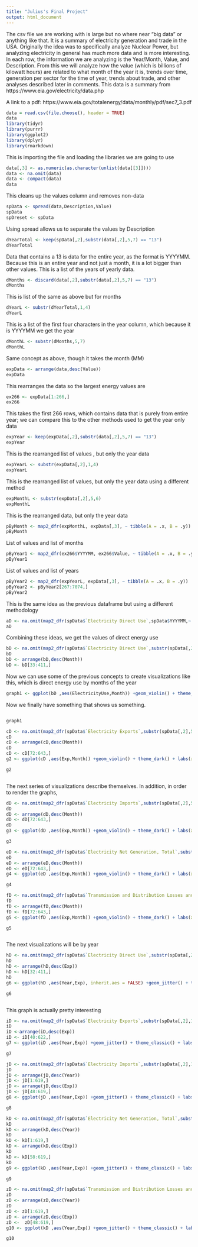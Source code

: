 ```yaml
---
title: "Julius's Final Project"
output: html_document
---
```

The csv file we are working with is large but no where near "big data" or anything like that. It is a summary of electricity generation and trade in the USA. Originally the idea was to specifically analyze Nuclear Power, but analyzing electricity in general has much more data and is more interesting.  In each row, the information we are analyzing is the Year/Month, Value, and Description. From this we will analyze how the value (which is billions of kilowatt hours) are related to what month of the year it is, trends over time, generation per sector for the time of year, trends about trade, and other analyses described later in comments. This data is a summary from https://www.eia.gov/electricity/data.php

A link to a pdf: https://www.eia.gov/totalenergy/data/monthly/pdf/sec7_3.pdf

```r
data = read.csv(file.choose(), header = TRUE)
data
library(tidyr)
library(purrr)
library(ggplot2)
library(dplyr)
library(rmarkdown)
```
This is importing the file and loading the libraries we are going to use
```r
data[,3] <- as.numeric(as.character(unlist(data[[3]])))
data <- na.omit(data)
data <- compact(data)
data
```
This cleans up the values column and removes non-data
```r
spData <- spread(data,Description,Value)
spData
spDreset <- spData
```
Using spread allows us to separate the values by Description

```r
dYearTotal <- keep(spData[,2],substr(data[,2],5,7) == "13")
dYearTotal
```
Data that contains a 13 is data for the entire year, as the format is YYYYMM. Because this is an entire year and not just a month, it is a lot bigger than other values. This is a list of the years of yearly data. 
```r
dMonths <- discard(data[,2],substr(data[,2],5,7) == "13")
dMonths
```
This is list of the same as above but for months
```r
dYearL <- substr(dYearTotal,1,4)
dYearL
```

This is a list of the first four characters in the year column, which because it is YYYYMM we get the year
```r
dMonthL <- substr(dMonths,5,7)
dMonthL

```

Same concept as above, though it takes the month (MM)
```r
expData <- arrange(data,desc(Value))
expData 
```
This rearranges the data so the largest energy values are 
```r
ex266 <- expData[1:266,]
ex266
```
This takes the first 266 rows, which contains data that is purely from entire year; we can compare this to the other methods used to get the year only data
```r
expYear <- keep(expData[,2],substr(data[,2],5,7) == "13")
expYear
```
This is the rearranged list of values , but only the year data
```r
expYearL <- substr(expData[,2],1,4)
expYearL
```
This is the rearranged list of values, but only the year data using a different method
```r
expMonthL <- substr(expData[,2],5,6)
expMonthL
```
This is the rearranged data, but only the year data
```r
pByMonth <- map2_dfr(expMonthL, expData[,3], ~ tibble(A = .x, B = .y))
pByMonth
```
List of values and list of months
```r
pByYear1 <- map2_dfr(ex266$YYYYMM, ex266$Value, ~ tibble(A = .x, B = .y))
pByYear1
```
List of values and list of years
```r
pByYear2 <- map2_dfr(expYearL, expData[,3], ~ tibble(A = .x, B = .y))
pByYear2 <- pByYear2[267:7074,]
pByYear2
```
This is the same idea as the previous dataframe but using a different methodology
```r
aD <- na.omit(map2_dfr(spData$`Electricity Direct Use`,spData$YYYYMM,~ tibble(A = .x, B = .y)))
aD
```
Combining these ideas, we get the values of direct energy use
```r
bD <- na.omit(map2_dfr(spData$`Electricity Direct Use`,substr(spData[,2],5,6),~ tibble(ElectricityUse = .x, Month = .y)))
bD
bD <- arrange(bD,desc(Month))
bD <- bD[33:411,]
```
Now we can use some of the previous concepts to create visualizations like this, which is direct energy use by months of the year
```r
graph1 <- ggplot(bD ,aes(ElectricityUse,Month)) +geom_violin() + theme_dark() + labs(x = "Billions of Kilowatts", y = "Month", title = "Direct use of energy in the USA by Month") 
```
Now we finally have something that shows us something. 
```
```
```r
graph1
```
```r



cD <- na.omit(map2_dfr(spData$`Electricity Exports`,substr(spData[,2],5,6),~ tibble(Exp = .x, Month = .y)))
cD
cD <- arrange(cD,desc(Month))
cD
cD <- cD[72:643,]
g2 <- ggplot(cD ,aes(Exp,Month)) +geom_violin() + theme_dark() + labs(x = "Billions of Kilowatts", y = "Month", title = "Energy exports in the USA by Month from 1950-2020") 
```
```r
g2
```
```r

```
The next series of visualizations describe themselves. In addition, in order to render the graphs, 
```r
dD <- na.omit(map2_dfr(spData$`Electricity Imports`,substr(spData[,2],5,6),~ tibble(Exp = .x, Month = .y)))
dD
dD <- arrange(dD,desc(Month))
dD <- dD[72:643,]
dD
g3 <- ggplot(dD ,aes(Exp,Month)) +geom_violin() + theme_dark() + labs(x = "Billions of Kilowatts", y = "Month", title = "Energy imports in the USA by Month from 1950-2020") 
```
```r
g3
```
```r

eD <- na.omit(map2_dfr(spData$`Electricity Net Generation, Total`,substr(spData[,2],5,6),~ tibble(Exp = .x, Month = .y)))
eD
eD <- arrange(eD,desc(Month))
eD <- eD[72:643,]
g4 <- ggplot(eD ,aes(Exp,Month)) +geom_violin() + theme_dark() + labs(x = "Billions of Kilowatts", y = "Month", title = "Energy net Generation in the USA by Month from 1950-2020") 
```
```r
g4
```
```r

fD <- na.omit(map2_dfr(spData$`Transmission and Distribution Losses and Unaccounted for`,substr(spData[,2],5,6),~ tibble(Exp = .x, Month = .y)))
fD
fD <- arrange(fD,desc(Month))
fD <- fD[72:643,]
g5 <- ggplot(fD ,aes(Exp,Month)) +geom_violin() + theme_dark() + labs(x = "Billions of Kilowatts", y = "Month", title = "Energy Loss in the USA by Month from 1950-2020") 
```
```r
g5
```
```r
```
The next visualizations will be by year
```r
hD <- na.omit(map2_dfr(spData$`Electricity Direct Use`,substr(spData[,2],1,4),~ tibble(Exp = .x, Year = .y)))
hD
hD <- arrange(hD,desc(Exp))
hD <- hD[32:411,]
hD
g6 <- ggplot(hD ,aes(Year,Exp), inherit.aes = FALSE) +geom_jitter() + theme_classic() + labs(y = "Billions of Kilowatts", x = "Year" , title = "Energy Use in the USA by Year from 1970-2020") +  scale_x_discrete(breaks=c(1950, 1960, 1970, 1980, 1990, 2000, 2010, 2020))
```
```r
g6
```
```r
```
This graph is actually pretty interesting

```r
iD <- na.omit(map2_dfr(spData$`Electricity Exports`,substr(spData[,2],1,4),~ tibble(Exp = .x, Year = .y)))
iD
iD <-arrange(iD,desc(Exp))
iD <- iD[40:622,]
g7 <- ggplot(iD ,aes(Year,Exp)) +geom_jitter() + theme_classic() + labs(y = "Billions of Kilowatts", x = "Year" , title = "Energy import in the USA by Year from 1970-2020") +  scale_x_discrete(breaks=c(1970, 1980, 1990, 2000, 2010, 2020))
```
```r
g7
```
```r

jD <- na.omit(map2_dfr(spData$`Electricity Imports`,substr(spData[,2],1,4),~ tibble(Exp = .x, Year = .y)))
jD
jD <- arrange(jD,desc(Year))
jD <- jD[1:619,]
jD <- arrange(jD,desc(Exp))
jD <- jD[48:619,]
g8 <- ggplot(jD ,aes(Year,Exp)) +geom_jitter() + theme_classic() + labs(y = "Billions of Kilowatts", x = "Year" , title = "Energy export in the USA by Year from 1970-2020") +  scale_x_discrete(breaks=c( 1970, 1980, 1990, 2000, 2010, 2020))
```
```r
g8
```
```r
kD <- na.omit(map2_dfr(spData$`Electricity Net Generation, Total`,substr(spData[,2],1,4),~ tibble(Exp = .x, Year = .y)))
kD
kD <- arrange(kD,desc(Year))
kD
kD <- kD[1:619,]
kD <- arrange(kD,desc(Exp))
kD
kD <- kD[58:619,]
kD
g9 <- ggplot(kD ,aes(Year,Exp)) +geom_jitter() + theme_classic() + labs(y = "Billions of Kilowatts", x = "Year" , title = "Energy Generation in the USA by Year from 1970-2020") +  scale_x_discrete(breaks=c(1970, 1980, 1990, 2000, 2010, 2020))
```
```r
g9
```
```r

zD <- na.omit(map2_dfr(spData$`Transmission and Distribution Losses and Unaccounted for`,substr(spData[,2],1,4),~ tibble(Exp = .x, Year = .y)))
zD
zD <- arrange(zD,desc(Year))
zD
zD <- zD[1:619,]
zD <- arrange(zD,desc(Exp))
zD <-  zD[48:619,]
g10 <- ggplot(kD ,aes(Year,Exp)) +geom_jitter() + theme_classic() + labs(y = "Billions of Kilowatts", x = "Year" , title = "Energy Loss in the USA by Year from 1970-2020") +  scale_x_discrete(breaks=c(1970, 1980, 1990, 2000, 2010, 2020))
```
```r
g10
```


